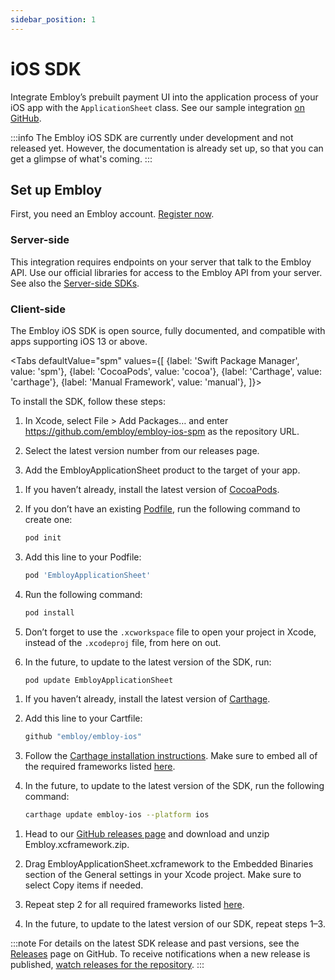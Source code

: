 ```yaml
---
sidebar_position: 1
---
```



# iOS SDK

Integrate Embloy’s prebuilt payment UI into the application process of your iOS app with the `ApplicationSheet` class. See our sample integration [on GitHub](https://github.com/embloy/embloy-examples).

:::info
The Embloy iOS SDK are currently under development and not released yet. However, the documentation is already set up, so that you can get a glimpse of what's coming.
:::

## Set up Embloy

First, you need an Embloy account. [Register now](https://embloy.com/register).

### Server-side

This integration requires endpoints on your server that talk to the Embloy API. Use our official libraries for access to the Embloy API from your server. See also the [Server-side SDKs](/docs/sdks/overview.mdx#server-side-sdks).

### Client-side

The Embloy iOS SDK is open source, fully documented, and compatible with apps supporting iOS 13 or above.

<Tabs
  defaultValue="spm"
  values={[
    {label: 'Swift Package Manager', value: 'spm'},
    {label: 'CocoaPods', value: 'cocoa'},
    {label: 'Carthage', value: 'carthage'},
    {label: 'Manual Framework', value: 'manual'},
  ]}>

<TabItem value="spm">
To install the SDK, follow these steps:

1. In Xcode, select File > Add Packages… and enter https://github.com/embloy/embloy-ios-spm as the repository URL.

2. Select the latest version number from our releases page.

3. Add the EmbloyApplicationSheet product to the target of your app.

</TabItem>

<TabItem value="cocoa">

1. If you haven’t already, install the latest version of [CocoaPods](https://guides.cocoapods.org/using/getting-started.html).

2. If you don’t have an existing [Podfile](https://guides.cocoapods.org/syntax/podfile.html), run the following command to create one:

    ```bash title="Command Line"
    pod init
    ```

3. Add this line to your Podfile:

    ```bash title="Podfile"
    pod 'EmbloyApplicationSheet'
    ```

4. Run the following command:

    ```bash title="Command Line"
    pod install
    ```

5. Don’t forget to use the `.xcworkspace` file to open your project in Xcode, instead of the `.xcodeproj` file, from here on out.

6. In the future, to update to the latest version of the SDK, run:
   
    ```bash title="Command Line"
    pod update EmbloyApplicationSheet
    ```

</TabItem>

<TabItem value="carthage">

1. If you haven’t already, install the latest version of [Carthage](https://github.com/Carthage/Carthage#installing-carthage).

2. Add this line to your Cartfile:
    
    ```bash title="Cartfile"
    github "embloy/embloy-ios"
    ```

3. Follow the [Carthage installation instructions](https://github.com/Carthage/Carthage#if-youre-building-for-ios-tvos-or-watchos). Make sure to embed all of the required frameworks listed [here](https://github.com/embloy/embloy-ios/tree/master/EmbloyApplicationSheet/README.md#manual-linking).

4. In the future, to update to the latest version of the SDK, run the following command:

    ```bash title="Command Line"
    carthage update embloy-ios --platform ios
    ```

</TabItem>

<TabItem value="manual">

1. Head to our [GitHub releases page](https://github.com/embloy/embloy-ios/releases/latest) and download and unzip Embloy.xcframework.zip.

2. Drag EmbloyApplicationSheet.xcframework to the Embedded Binaries section of the General settings in your Xcode project. Make sure to select Copy items if needed.

3. Repeat step 2 for all required frameworks listed [here](https://github.com/embloy/embloy-ios/tree/master/EmbloyApplicationSheet/README.md#manual-linking).

4. In the future, to update to the latest version of our SDK, repeat steps 1–3.

</TabItem>


</Tabs>

:::note
For details on the latest SDK release and past versions, see the [Releases](https://github.com/embloy/embloy-ios/releases) page on GitHub. To receive notifications when a new release is published, [watch releases for the repository](https://help.github.com/en/articles/watching-and-unwatching-releases-for-a-repository#watching-releases-for-a-repository).
:::
